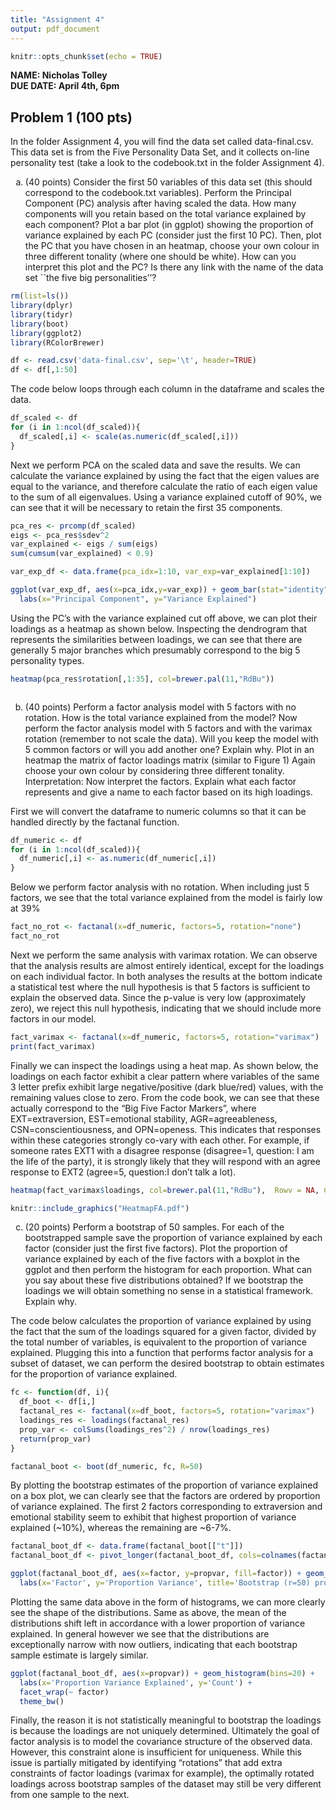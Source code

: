 ```yaml
---
title: "Assignment 4"
output: pdf_document
---
```


```r
knitr::opts_chunk$set(echo = TRUE)
```

**NAME: Nicholas Tolley**\
**DUE DATE: April 4th, 6pm**

## Problem 1 (100 pts)

In the folder Assignment 4, you will find the data set called data-final.csv. This data set is from the Five Personality Data Set, and it collects on-line personality test (take a look to the codebook.txt in the folder Assignment 4).

(a) (40 points) Consider the first 50 variables of this data set (this should correspond to the codebook.txt variables). Perform the Principal Component (PC) analysis after having scaled the data. How many components will you retain based on the total variance explained by each component? Plot a bar plot (in ggplot) showing the proportion of variance explained by each PC (consider just the first 10 PC). Then, plot the PC that you have chosen in an heatmap, choose your own colour in three different tonality (where one should be white). How can you interpret this plot and the PC? Is there any link with the name of the data set \`\`the five big personalities''?

```r
rm(list=ls())
library(dplyr)
library(tidyr)
library(boot)
library(ggplot2)
library(RColorBrewer)

df <- read.csv('data-final.csv', sep='\t', header=TRUE)
df <- df[,1:50]
```

The code below loops through each column in the dataframe and scales the data.

```r
df_scaled <- df
for (i in 1:ncol(df_scaled)){
  df_scaled[,i] <- scale(as.numeric(df_scaled[,i]))
}
```

Next we perform PCA on the scaled data and save the results. We can calculate the variance explained by using the fact that the eigen values are equal to the variance, and therefore calculate the ratio of each eigen value to the sum of all eigenvalues. Using a variance explained cutoff of 90%, we can see that it will be necessary to retain the first 35 components.

```r
pca_res <- prcomp(df_scaled)
eigs <- pca_res$sdev^2
var_explained <- eigs / sum(eigs)
sum(cumsum(var_explained) < 0.9)
```

```r
var_exp_df <- data.frame(pca_idx=1:10, var_exp=var_explained[1:10])

ggplot(var_exp_df, aes(x=pca_idx,y=var_exp)) + geom_bar(stat="identity") + 
  labs(x="Principal Component", y="Variance Explained")
```

Using the PC's with the variance explained cut off above, we can plot their loadings as a heatmap as shown below. Inspecting the dendrogram that represents the similarities between loadings, we can see that there are generally 5 major branches which presumably correspond to the big 5 personality types.

```r
heatmap(pca_res$rotation[,1:35], col=brewer.pal(11,"RdBu"))
```

```r

```

(b) (40 points) Perform a factor analysis model with 5 factors with no rotation. How is the total variance explained from the model? Now perform the factor analysis model with 5 factors and with the varimax rotation (remember to not scale the data). Will you keep the model with 5 common factors or will you add another one? Explain why. Plot in an heatmap the matrix of factor loadings matrix (similar to Figure 1) Again choose your own colour by considering three different tonality. Interpretation: Now interpret the factors. Explain what each factor represents and give a name to each factor based on its high loadings.

First we will convert the dataframe to numeric columns so that it can be handled directly by the factanal function.

```r
df_numeric <- df
for (i in 1:ncol(df_scaled)){
  df_numeric[,i] <- as.numeric(df_numeric[,i])
}

```

Below we perform factor analysis with no rotation. When including just 5 factors, we see that the total variance explained from the model is fairly low at 39%

```r
fact_no_rot <- factanal(x=df_numeric, factors=5, rotation="none")
fact_no_rot
```

Next we perform the same analysis with varimax rotation. We can observe that the analysis results are almost entirely identical, except for the loadings on each individual factor. In both analyses the results at the bottom indicate a statistical test where the null hypothesis is that 5 factors is sufficient to explain the observed data. Since the p-value is very low (approximately zero), we reject this null hypothesis, indicating that we should include more factors in our model.

```r
fact_varimax <- factanal(x=df_numeric, factors=5, rotation="varimax")
print(fact_varimax)
```

Finally we can inspect the loadings using a heat map. As shown below, the loadings on each factor exhibit a clear pattern where variables of the same 3 letter prefix exhibit large negative/positive (dark blue/red) values, with the remaining values close to zero. From the code book, we can see that these actually correspond to the "Big Five Factor Markers", where EXT=extraversion, EST=emotional stability, AGR=agreeableness, CSN=conscientiousness, and OPN=openess. This indicates that responses within these categories strongly co-vary with each other. For example, if someone rates EXT1 with a disagree response (disagree=1, question: I am the life of the party), it is strongly likely that they will respond with an agree response to EXT2 (agree=5, question:I don't talk a lot).

```r
heatmap(fact_varimax$loadings, col=brewer.pal(11,"RdBu"),  Rowv = NA, Colv = NA)
```

```r
knitr::include_graphics("HeatmapFA.pdf")
```

(c) (20 points) Perform a bootstrap of 50 samples. For each of the bootstrapped sample save the proportion of variance explained by each factor (consider just the first five factors). Plot the proportion of variance explained by each of the five factors with a boxplot in the ggplot and then perform the histogram for each proportion. What can you say about these five distributions obtained? If we bootstrap the loadings we will obtain something no sense in a statistical framework. Explain why.

The code below calculates the proportion of variance explained by using the fact that the sum of the loadings squared for a given factor, divided by the total number of variables, is equivalent to the proportion of variance explained. Plugging this into a function that performs factor analysis for a subset of dataset, we can perform the desired bootstrap to obtain estimates for the proportion of variance explained.

```r
fc <- function(df, i){
  df_boot <- df[i,]
  factanal_res <- factanal(x=df_boot, factors=5, rotation="varimax")
  loadings_res <- loadings(factanal_res)
  prop_var <- colSums(loadings_res^2) / nrow(loadings_res)
  return(prop_var)
}

factanal_boot <- boot(df_numeric, fc, R=50)
```

By plotting the bootstrap estimates of the proportion of variance explained on a box plot, we can clearly see that the factors are ordered by proportion of variance explained. The first 2 factors corresponding to extraversion and emotional stability seem to exhibit that highest proportion of variance explained (\~10%), whereas the remaining are \~6-7%.

```r
factanal_boot_df <- data.frame(factanal_boot[["t"]])
factanal_boot_df <- pivot_longer(factanal_boot_df, cols=colnames(factanal_boot_df), names_to = "factor", values_to = "propvar")

ggplot(factanal_boot_df, aes(x=factor, y=propvar, fill=factor)) + geom_boxplot() + 
  labs(x='Factor', y='Proportion Variance', title='Bootstrap (r=50) proportion variance explaind') + theme_bw()
```

Plotting the same data above in the form of histograms, we can more clearly see the shape of the distributions. Same as above, the mean of the distributions shift left in accordance with a lower proportion of variance explained. In general however we see that the distributions are exceptionally narrow with now outliers, indicating that each bootstrap sample estimate is largely similar.

```r
ggplot(factanal_boot_df, aes(x=propvar)) + geom_histogram(bins=20) + 
  labs(x='Proportion Variance Explained', y='Count') +
  facet_wrap(~ factor)
  theme_bw()
```

Finally, the reason it is not statistically meaningful to bootstrap the loadings is because the loadings are not uniquely determined. Ultimately the goal of factor analysis is to model the covariance structure of the observed data. However, this constraint alone is insufficient for uniqueness. While this issue is partially mitigated by identifying "rotations" that add extra constraints of factor loadings (varimax for example), the optimally rotated loadings across bootstrap samples of the dataset may still be very different from one sample to the next.
